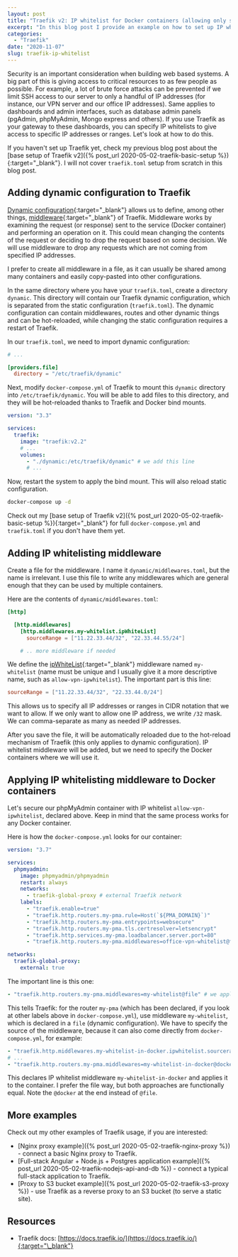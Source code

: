 ```yaml
---
layout: post
title: "Traefik v2: IP whitelist for Docker containers (allowing only specified IP addresses)"
excerpt: "In this blog post I provide an example on how to set up IP whitelist for Docker containers, such as database interfaces and private monitoring dashboards using Traefik v2."
categories:
  - "Traefik"
date: "2020-11-07"
slug: traefik-ip-whitelist
---
```


Security is an important consideration when building web based systems. A big part of this is giving access to critical resources to as few people as possible. For example, a lot of brute force attacks can be prevented if we limit SSH access to our server to only a handful of IP addresses (for instance, our VPN server and our office IP addresses). Same applies to dashboards and admin interfaces, such as database admin panels (pgAdmin, phpMyAdmin, Mongo express and others). If you use Traefik as your gateway to these dashboards, you can specify IP whitelists to give access to specific IP addresses or ranges. Let's look at how to do this.

If you haven't set up Traefik yet, check my previous blog post about the [base setup of Traefik v2]({% post_url 2020-05-02-traefik-basic-setup %}){:target="\_blank"}. I will not cover `traefik.toml` setup from scratch in this blog post.

## Adding dynamic configuration to Traefik

[Dynamic configuration](https://doc.traefik.io/traefik/getting-started/configuration-overview/#the-dynamic-configuration){:target="\_blank"} allows us to define, among other things, [middleware](https://docs.traefik.io/middlewares/overview/){:target="\_blank"} of Traefik. Middleware works by examining the request (or response) sent to the service (Docker container) and performing an operation on it. This could mean changing the contents of the request or deciding to drop the request based on some decision. We will use middleware to drop any requests which are not coming from specified IP addresses.

I prefer to create all middleware in a file, as it can usually be shared among many containers and easily copy-pasted into other configurations.

In the same directory where you have your `traefik.toml`, create a directory `dynamic`. This directory will contain our Traefik dynamic configuration, which is separated from the static configuration (`traefik.toml`). The dynamic configuration can contain middlewares, routes and other dynamic things and can be hot-reloaded, while changing the static configuration requires a restart of Traefik.

In our `traefik.toml`, we need to import dynamic configuration:

```toml
# ...

[providers.file]
  directory = "/etc/traefik/dynamic"
```

Next, modify `docker-compose.yml` of Traefik to mount this `dynamic` directory into `/etc/traefik/dynamic`. You will be able to add files to this directory, and they will be hot-reloaded thanks to Traefik and Docker bind mounts.

```yaml
version: "3.3"

services:
  traefik:
    image: "traefik:v2.2"
    # ...
    volumes:
      - "./dynamic:/etc/traefik/dynamic" # we add this line
      # ...
```

Now, restart the system to apply the bind mount. This will also reload static configuration.

```bash
docker-compose up -d
```

Check out my [base setup of Traefik v2]({% post_url 2020-05-02-traefik-basic-setup %}){:target="\_blank"} for full `docker-compose.yml` and `traefik.toml` if you don't have them yet.

<p></p>

## Adding IP whitelisting middleware

Create a file for the middleware. I name it `dynamic/middlewares.toml`, but the name is irrelevant. I use this file to write any middlewares which are general enough that they can be used by multiple containers.

Here are the contents of `dynamic/middlewares.toml`:

```toml
[http]

  [http.middlewares]
    [http.middlewares.my-whitelist.ipWhiteList]
      sourceRange = ["11.22.33.44/32", "22.33.44.55/24"]

    # .. more middleware if needed
```

We define the [ipWhiteList](https://doc.traefik.io/traefik/middlewares/ipwhitelist/){:target="\_blank"} middleware named `my-whitelist` (name must be unique and I usually give it a more descriptive name, such as `allow-vpn-ipwhitelist`). The important part is this line:

```toml
sourceRange = ["11.22.33.44/32", "22.33.44.0/24"]
```

This allows us to specify all IP addresses or ranges in CIDR notation that we want to allow. If we only want to allow one IP address, we write `/32` mask. We can comma-separate as many as needed IP addresses.

After you save the file, it will be automatically reloaded due to the hot-reload mechanism of Traefik (this only applies to dynamic configuration). IP whitelist middleware will be added, but we need to specify the Docker containers where we will use it.

## Applying IP whitelisting middleware to Docker containers

Let's secure our phpMyAdmin container with IP whitelist `allow-vpn-ipwhitelist`, declared above. Keep in mind that the same process works for any Docker container.

Here is how the `docker-compose.yml` looks for our container:

```yaml
version: "3.7"

services:
  phpmyadmin:
    image: phpmyadmin/phpmyadmin
    restart: always
    networks:
      - traefik-global-proxy # external Traefik network
    labels:
      - "traefik.enable=true"
      - "traefik.http.routers.my-pma.rule=Host(`${PMA_DOMAIN}`)"
      - "traefik.http.routers.my-pma.entrypoints=websecure"
      - "traefik.http.routers.my-pma.tls.certresolver=letsencrypt"
      - "traefik.http.services.my-pma.loadbalancer.server.port=80"
      - "traefik.http.routers.my-pma.middlewares=office-vpn-whitelist@file" # we apply our middleware

networks:
  traefik-global-proxy:
    external: true
```

The important line is this one:

```yaml
- "traefik.http.routers.my-pma.middlewares=my-whitelist@file" # we apply our middleware
```

This tells Traefik: for the router `my-pma` (which has been declared, if you look at other labels above in `docker-compose.yml`), use middleware `my-whitelist`, which is declared in a `file` (dynamic configuration). We have to specify the source of the middleware, because it can also come directly from `docker-compose.yml`, for example:

```yaml
- "traefik.http.middlewares.my-whitelist-in-docker.ipwhitelist.sourcerange=11.22.33.44/32, 22.33.44.0/24" # we declare our middleware
# ...
- "traefik.http.routers.my-pma.middlewares=my-whitelist-in-docker@docker" # we apply our middleware
```

This declares IP whitelist middleware `my-whitelist-in-docker` and applies it to the container. I prefer the file way, but both approaches are functionally equal. Note the `@docker` at the end instead of `@file`.

## More examples

Check out my other examples of Traefik usage, if you are interested:

- [Nginx proxy example]({% post_url 2020-05-02-traefik-nginx-proxy %}) - connect a basic Nginx proxy to Traefik.
- [Full-stack Angular + Node.js + Postgres application example]({% post_url 2020-05-02-traefik-nodejs-api-and-db %}) - connect a typical full-stack application to Traefik.
- [Proxy to S3 bucket example]({% post_url 2020-05-02-traefik-s3-proxy %}) - use Traefik as a reverse proxy to an S3 bucket (to serve a static site).

<p></p>

## Resources

- Traefik docs: [https://docs.traefik.io/](https://docs.traefik.io/){:target="\_blank"}
